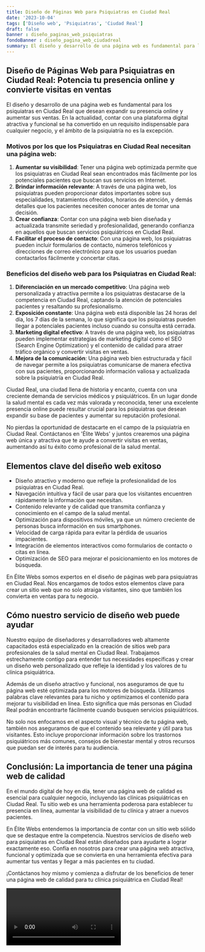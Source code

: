 ```yaml
---
title: Diseño de Páginas Web para Psiquiatras en Ciudad Real
date: '2023-10-04'
tags: ['Diseño web', 'Psiquiatras', 'Ciudad Real']
draft: false
banner : diseño_paginas_web_psiquiatras
fondoBanner : diseño_pagina_web_ciudadreal
summary: El diseño y desarrollo de una página web es fundamental para los psiquiatras en Ciudad Real que desean expandir su presencia online y aumentar sus ventas. En la actualidad, contar con una plataforma digital atractiva y funcional se ha convertido en un requisito indispensable para cualquier negocio, y el ámbito de la psiquiatría no es la excepción.
---
```


## **Diseño de Páginas Web para Psiquiatras en Ciudad Real: Potencia tu presencia online y convierte visitas en ventas**

El diseño y desarrollo de una página web es fundamental para los psiquiatras en Ciudad Real que desean expandir su presencia online y aumentar sus ventas. En la actualidad, contar con una plataforma digital atractiva y funcional se ha convertido en un requisito indispensable para cualquier negocio, y el ámbito de la psiquiatría no es la excepción.

### **Motivos por los que los Psiquiatras en Ciudad Real necesitan una página web:**

1. **Aumentar su visibilidad**: Tener una página web optimizada permite que los psiquiatras en Ciudad Real sean encontrados más fácilmente por los potenciales pacientes que buscan sus servicios en Internet.
2. **Brindar información relevante**: A través de una página web, los psiquiatras pueden proporcionar datos importantes sobre sus especialidades, tratamientos ofrecidos, horarios de atención, y demás detalles que los pacientes necesiten conocer antes de tomar una decisión.
3. **Crear confianza**: Contar con una página web bien diseñada y actualizada transmite seriedad y profesionalidad, generando confianza en aquellos que buscan servicios psiquiátricos en Ciudad Real.
4. **Facilitar el proceso de contacto**: Con una página web, los psiquiatras pueden incluir formularios de contacto, números telefónicos y direcciones de correo electrónico para que los usuarios puedan contactarlos fácilmente y concertar citas.

### **Beneficios del diseño web para los Psiquiatras en Ciudad Real:**

1. **Diferenciación en un mercado competitivo**: Una página web personalizada y atractiva permite a los psiquiatras destacarse de la competencia en Ciudad Real, captando la atención de potenciales pacientes y resaltando su profesionalismo.
2. **Exposición constante**: Una página web está disponible las 24 horas del día, los 7 días de la semana, lo que significa que los psiquiatras pueden llegar a potenciales pacientes incluso cuando su consulta está cerrada.
3. **Marketing digital efectivo**: A través de una página web, los psiquiatras pueden implementar estrategias de marketing digital como el SEO (Search Engine Optimization) y el contenido de calidad para atraer tráfico orgánico y convertir visitas en ventas.
4. **Mejora de la comunicación**: Una página web bien estructurada y fácil de navegar permite a los psiquiatras comunicarse de manera efectiva con sus pacientes, proporcionando información valiosa y actualizada sobre la psiquiatría en Ciudad Real.

Ciudad Real, una ciudad llena de historia y encanto, cuenta con una creciente demanda de servicios médicos y psiquiátricos. En un lugar donde la salud mental es cada vez más valorada y reconocida, tener una excelente presencia online puede resultar crucial para los psiquiatras que desean expandir su base de pacientes y aumentar su reputación profesional.

No pierdas la oportunidad de destacarte en el campo de la psiquiatría en Ciudad Real. Contáctanos en 'Élite Webs' y juntos crearemos una página web única y atractiva que te ayude a convertir visitas en ventas, aumentando así tu éxito como profesional de la salud mental.

<GifSeo />

<Cta />

## Elementos clave del diseño web exitoso

- Diseño atractivo y moderno que refleje la profesionalidad de los psiquiatras en Ciudad Real.
- Navegación intuitiva y fácil de usar para que los visitantes encuentren rápidamente la información que necesitan.
- Contenido relevante y de calidad que transmita confianza y conocimiento en el campo de la salud mental.
- Optimización para dispositivos móviles, ya que un número creciente de personas busca información en sus smartphones.
- Velocidad de carga rápida para evitar la pérdida de usuarios impacientes.
- Integración de elementos interactivos como formularios de contacto o citas en línea.
- Optimización de SEO para mejorar el posicionamiento en los motores de búsqueda.

En Élite Webs somos expertos en el diseño de páginas web para psiquiatras en Ciudad Real. Nos encargamos de todos estos elementos clave para crear un sitio web que no solo atraiga visitantes, sino que también los convierta en ventas para tu negocio.

## Cómo nuestro servicio de diseño web puede ayudar

Nuestro equipo de diseñadores y desarrolladores web altamente capacitados está especializado en la creación de sitios web para profesionales de la salud mental en Ciudad Real. Trabajamos estrechamente contigo para entender tus necesidades específicas y crear un diseño web personalizado que refleje la identidad y los valores de tu clínica psiquiátrica.

Además de un diseño atractivo y funcional, nos aseguramos de que tu página web esté optimizada para los motores de búsqueda. Utilizamos palabras clave relevantes para tu nicho y optimizamos el contenido para mejorar tu visibilidad en línea. Esto significa que más personas en Ciudad Real podrán encontrarte fácilmente cuando busquen servicios psiquiátricos.

No solo nos enfocamos en el aspecto visual y técnico de tu página web, también nos aseguramos de que el contenido sea relevante y útil para tus visitantes. Esto incluye proporcionar información sobre los trastornos psiquiátricos más comunes, consejos de bienestar mental y otros recursos que puedan ser de interés para tu audiencia.

## Conclusión: La importancia de tener una página web de calidad

En el mundo digital de hoy en día, tener una página web de calidad es esencial para cualquier negocio, incluyendo las clínicas psiquiátricas en Ciudad Real. Tu sitio web es una herramienta poderosa para establecer tu presencia en línea, aumentar la visibilidad de tu clínica y atraer a nuevos pacientes.

En Élite Webs entendemos la importancia de contar con un sitio web sólido que se destaque entre la competencia. Nuestros servicios de diseño web para psiquiatras en Ciudad Real están diseñados para ayudarte a lograr exactamente eso. Confía en nosotros para crear una página web atractiva, funcional y optimizada que se convierta en una herramienta efectiva para aumentar tus ventas y llegar a más pacientes en tu ciudad.

¡Contáctanos hoy mismo y comienza a disfrutar de los beneficios de tener una página web de calidad para tu clínica psiquiátrica en Ciudad Real!

<Video />

<CtaBot job='Psiquiatras' city='Ciudad Real'/>

<Gmaps query='Ciudad Real+españa+maps' />